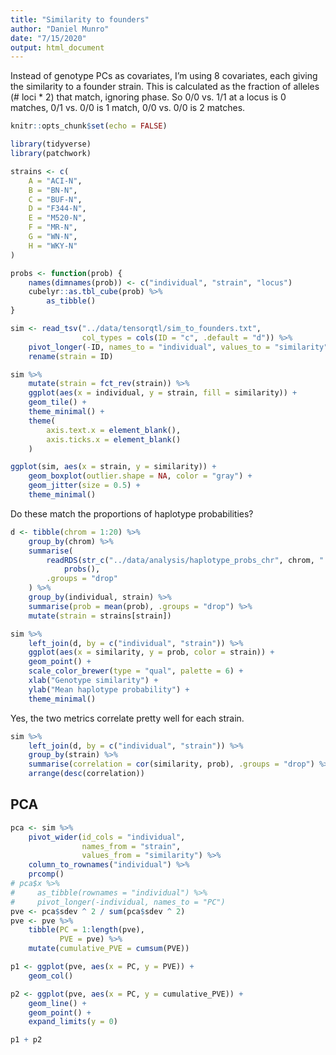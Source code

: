 ```yaml
---
title: "Similarity to founders"
author: "Daniel Munro"
date: "7/15/2020"
output: html_document
---
```


Instead of genotype PCs as covariates, I'm using 8 covariates, each giving the similarity to a founder strain. This is calculated as the fraction of alleles (# loci * 2) that match, ignoring phase. So 0/0 vs. 1/1 at a locus is 0 matches, 0/1 vs. 0/0 is 1 match, 0/0 vs. 0/0 is 2 matches.

```r
knitr::opts_chunk$set(echo = FALSE)

library(tidyverse)
library(patchwork)

strains <- c(
    A = "ACI-N",
    B = "BN-N",
    C = "BUF-N",
    D = "F344-N",
    E = "M520-N",
    F = "MR-N",
    G = "WN-N",
    H = "WKY-N"
)

probs <- function(prob) {
    names(dimnames(prob)) <- c("individual", "strain", "locus")
    cubelyr::as.tbl_cube(prob) %>%
        as_tibble()
}
```

```r
sim <- read_tsv("../data/tensorqtl/sim_to_founders.txt",
                col_types = cols(ID = "c", .default = "d")) %>%
    pivot_longer(-ID, names_to = "individual", values_to = "similarity") %>%
    rename(strain = ID)
```

```r
sim %>%
    mutate(strain = fct_rev(strain)) %>%
    ggplot(aes(x = individual, y = strain, fill = similarity)) +
    geom_tile() +
    theme_minimal() +
    theme(
        axis.text.x = element_blank(),
        axis.ticks.x = element_blank()
    )
```

```r
ggplot(sim, aes(x = strain, y = similarity)) +
    geom_boxplot(outlier.shape = NA, color = "gray") +
    geom_jitter(size = 0.5) +
    theme_minimal()
```

Do these match the proportions of haplotype probabilities?

```r
d <- tibble(chrom = 1:20) %>%
    group_by(chrom) %>%
    summarise(
        readRDS(str_c("../data/analysis/haplotype_probs_chr", chrom, ".rds")) %>%
            probs(),
        .groups = "drop"
    ) %>%
    group_by(individual, strain) %>%
    summarise(prob = mean(prob), .groups = "drop") %>%
    mutate(strain = strains[strain])
```

```r
sim %>%
    left_join(d, by = c("individual", "strain")) %>%
    ggplot(aes(x = similarity, y = prob, color = strain)) +
    geom_point() +
    scale_color_brewer(type = "qual", palette = 6) +
    xlab("Genotype similarity") +
    ylab("Mean haplotype probability") +
    theme_minimal()
```

Yes, the two metrics correlate pretty well for each strain.

```r
sim %>%
    left_join(d, by = c("individual", "strain")) %>%
    group_by(strain) %>%
    summarise(correlation = cor(similarity, prob), .groups = "drop") %>%
    arrange(desc(correlation))
```

## PCA

```r
pca <- sim %>%
    pivot_wider(id_cols = "individual",
                names_from = "strain",
                values_from = "similarity") %>%
    column_to_rownames("individual") %>%
    prcomp()
# pca$x %>%
#     as_tibble(rownames = "individual") %>%
#     pivot_longer(-individual, names_to = "PC")
pve <- pca$sdev ^ 2 / sum(pca$sdev ^ 2)
pve <- pve %>%
    tibble(PC = 1:length(pve),
           PVE = pve) %>%
    mutate(cumulative_PVE = cumsum(PVE))
```

```r
p1 <- ggplot(pve, aes(x = PC, y = PVE)) +
    geom_col()

p2 <- ggplot(pve, aes(x = PC, y = cumulative_PVE)) +
    geom_line() +
    geom_point() +
    expand_limits(y = 0)

p1 + p2
```

